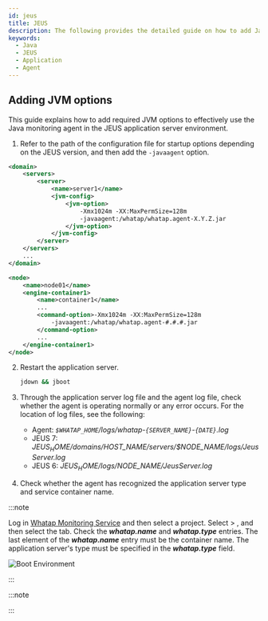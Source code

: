```yaml
---
id: jeus
title: JEUS
description: The following provides the detailed guide on how to add Java Virtual Machine (JVM) options to integrate the WhaTap monitoring solution into JEUS applications. Through this document, users can learn step by step how to apply the required JVM settings to monitor the performance and availability of JEUS applications after installing the Java agent. It includes the configuration of essential JVM options during agent installation, optimal configuration for smooth integration with JEUS, and histogram query.
keywords:
  - Java
  - JEUS
  - Application
  - Agent
---
```


## Adding JVM options

This guide explains how to add required JVM options to effectively use the Java monitoring agent in the JEUS application server environment.

1. Refer to the path of the configuration file for startup options depending on the JEUS version, and then add the `-javaagent` option.

<Tabs>
<TabItem value='jeus7' label='JEUS 7' default>

   ```xml title="$JEUS_HOME/domains/jeus_domain/config.xml" {6-9} showLineNumbers
   <domain>
       <servers>
           <server>
               <name>server1</name>
               <jvm-config>
                   <jvm-option>
                       -Xmx1024m -XX:MaxPermSize=128m
                       -javaagent:/whatap/whatap.agent-X.Y.Z.jar
                   </jvm-option>
               </jvm-config>
           </server>
       </servers>
       ...
   </domain>
   ```

</TabItem>
<TabItem value='jeus6' label='JEUS 6'>

   ```xml title="$JEUS_HOME/config/$hostname/JEUSMain.xml" {6-9} showLineNumbers
   <node>
       <name>node01</name>
       <engine-container1>
           <name>container1</name>
           ...
           <command-option>-Xmx1024m -XX:MaxPermSize=128m
               -javaagent:/whatap/whatap.agent-#.#.#.jar
           </command-option>
           ...
       </engine-container1>
   </node>
   ```

</TabItem>
</Tabs>

2. Restart the application server.

   ```bash
   jdown && jboot
   ```

3. Through the application server log file and the agent log file, check whether the agent is operating normally or any error occurs. For the location of log files, see the following:

   - Agent: _`$WHATAP_HOME`/logs/whatap-`{SERVER_NAME}`-`{DATE}`.log_
   - JEUS 7: _$JEUS_HOME/domains/$HOST_NAME/servers/$NODE_NAME/logs/JeusServer.log_
   - JEUS 6: _$JEUS_HOME/logs/$NODE_NAME/JeusServer.log_

4. Check whether the agent has recognized the application server type and service container name.

:::note

Log in [Whatap Monitoring Service](https://service.whatap.io/) and then select a project. Select <Cmdname sid="TTL00901" className="uitext" /> > <Cmdname sid="instance_performance_analysis" className="uitext" />, and then select the <Cmdname sid="runtime_boot_env" className="uitext" /> tab. Check the **_whatap.name_** and **_whatap.type_** entries. The last element of the **_whatap.name_** entry must be the container name. The application server's type must be specified in the **_whatap.type_** field.

![Boot Environment](https://img.whatap.io/media/agent_java/install/380.png)

:::

:::note


<Java17 />

:::


<Setheapmemory />


<Nextstep />

